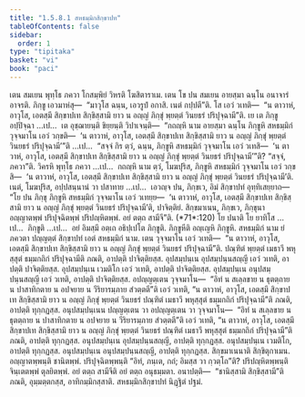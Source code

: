 ```yaml
---
title: "1.5.8.1 สหธมฺมิกสิกฺขาปท"
tableOfContents: false
sidebar:
  order: 1
type: "tipitaka"
basket: "vi"
book: "paci"
---
```



<DynamicBreadcrumb />

<Division number="433" book="paci">

<Paragraph number="1302" book="paci">
เตน สมเยน พุทฺโธ ภควา โกสมฺพิยํ วิหรติ โฆสิตาราเม. เตน โข ปน สมเยน อายสฺมา ฉนฺโน อนาจารํ อาจรติ. ภิกฺขู เอวมาหํสุ—  “มาวุโส ฉนฺน, เอวรูปํ อกาสิ. เนตํ กปฺปตี”ติ. โส เอวํ วเทติ—  “น ตาวาหํ, อาวุโส, เอตสฺมึ สิกฺขาปเท สิกฺขิสฺสามิ ยาว น อญฺญํ ภิกฺขุํ พฺยตฺตํ วินยธรํ ปริปุจฺฉามี”ติ.
</Paragraph>

<Paragraph number="1303" book="paci">
เย เต ภิกฺขู อปฺปิจฺฉา …เป…  เต อุชฺฌายนฺติ ขิยฺยนฺติ วิปาเจนฺติ—  “กถญฺหิ นาม อายสฺมา ฉนฺโน ภิกฺขูหิ สหธมฺมิกํ วุจฺจมาโน เอวํ วกฺขติ—  ‘น ตาวาหํ, อาวุโส, เอตสฺมึ สิกฺขาปเท สิกฺขิสฺสามิ ยาว น อญฺญํ ภิกฺขุํ พฺยตฺตํ วินยธรํ ปริปุจฺฉามี’”ติ …เป…  “สจฺจํ กิร ตฺวํ, ฉนฺน, ภิกฺขูหิ สหธมฺมิกํ วุจฺจมาโน เอวํ วเทสิ—  ‘น ตาวาหํ, อาวุโส, เอตสฺมึ สิกฺขาปเท สิกฺขิสฺสามิ ยาว น อญฺญํ ภิกฺขุํ พฺยตฺตํ วินยธรํ ปริปุจฺฉามี’”ติ? “สจฺจํ, ภควา”ติ. วิครหิ พุทฺโธ ภควา …เป…  กถญฺหิ นาม ตฺวํ, โมฆปุริส, ภิกฺขูหิ สหธมฺมิกํ วุจฺจมาโน เอวํ วกฺขสิ—  ‘น ตาวาหํ, อาวุโส, เอตสฺมึ สิกฺขาปเท สิกฺขิสฺสามิ ยาว น อญฺญํ ภิกฺขุํ พฺยตฺตํ วินยธรํ ปริปุจฺฉามี’ติ. เนตํ, โมฆปุริส, อปฺปสนฺนานํ วา ปสาทาย …เป…  เอวญฺจ ปน, ภิกฺขเว, อิมํ สิกฺขาปทํ อุทฺทิเสยฺยาถ—
</Paragraph>

</Division>
<Division number="434" book="paci">

<Paragraph number="1304" book="paci">
<Emphasis>“โย ปน ภิกฺขุ ภิกฺขูหิ สหธมฺมิกํ วุจฺจมาโน เอวํ วเทยฺย—  ‘น ตาวาหํ, อาวุโส, เอตสฺมึ สิกฺขาปเท สิกฺขิสฺสามิ ยาว น อญฺญํ ภิกฺขุํ พฺยตฺตํ วินยธรํ ปริปุจฺฉามี’ติ, ปาจิตฺติยํ. สิกฺขมาเนน, ภิกฺขเว, ภิกฺขุนา อญฺญาตพฺพํ ปริปุจฺฉิตพฺพํ ปริปญฺหิตพฺพํ. อยํ ตตฺถ สามีจี”</Emphasis>ติ. (*71*:<Emphasis>120</Emphasis>)
</Paragraph>

</Division>
<Division number="435" book="paci">

<Paragraph number="1305" book="paci">
<Emphasis>โย ปนา</Emphasis>ติ โย ยาทิโส …เป…  <Emphasis>ภิกฺขู</Emphasis>ติ …เป…  อยํ อิมสฺมึ อตฺเถ อธิปฺเปโต ภิกฺขูติ.
</Paragraph>

<Paragraph number="1306" book="paci">
<Emphasis>ภิกฺขูหี</Emphasis>ติ อญฺเญหิ ภิกฺขูหิ.
</Paragraph>

<Paragraph number="1307" book="paci">
<Emphasis>สหธมฺมิกํ</Emphasis> นาม ยํ ภควตา ปญฺญตฺตํ สิกฺขาปทํ เอตํ สหธมฺมิกํ นาม. เตน วุจฺจมาโน เอวํ วเทติ—  “น ตาวาหํ, อาวุโส, เอตสฺมึ สิกฺขาปเท สิกฺขิสฺสามิ ยาว น อญฺญํ ภิกฺขุํ พฺยตฺตํ วินยธรํ ปริปุจฺฉามี”ติ. ปณฺฑิตํ พฺยตฺตํ เมธาวึ พหุสฺสุตํ ธมฺมกถิกํ ปริปุจฺฉามีติ ภณติ, อาปตฺติ ปาจิตฺติยสฺส.
</Paragraph>

</Division>
<Division number="436" book="paci">

<Paragraph number="1308" book="paci">
อุปสมฺปนฺเน อุปสมฺปนฺนสญฺญี เอวํ วเทติ, อาปตฺติ ปาจิตฺติยสฺส. อุปสมฺปนฺเน เวมติโก เอวํ วเทติ, อาปตฺติ ปาจิตฺติยสฺส. อุปสมฺปนฺเน อนุปสมฺปนฺนสญฺญี เอวํ วเทติ, อาปตฺติ ปาจิตฺติยสฺส.
</Paragraph>

<Paragraph number="1309" book="paci">
อปญฺญตฺเตน วุจฺจมาโน—  “อิทํ น สเลฺลขาย น ธุตตฺถาย น ปาสาทิกตาย น อปจยาย น วีริยารมฺภาย สํวตฺตตี”ติ เอวํ วเทติ, “น ตาวาหํ, อาวุโส, เอตสฺมึ สิกฺขาปเท สิกฺขิสฺสามิ ยาว น อญฺญํ ภิกฺขุํ พฺยตฺตํ วินยธรํ ปณฺฑิตํ เมธาวึ พหุสฺสุตํ ธมฺมกถิกํ ปริปุจฺฉามี”ติ ภณติ, อาปตฺติ ทุกฺกฏสฺส.
</Paragraph>

<Paragraph number="1310" book="paci">
อนุปสมฺปนฺเนน ปญฺญตฺเตน วา อปญฺญตฺเตน วา วุจฺจมาโน—  “อิทํ น สเลฺลขาย น ธุตตฺถาย น ปาสาทิกตาย น อปจยาย น วีริยารมฺภาย สํวตฺตตี”ติ เอวํ วเทติ, “น ตาวาหํ, อาวุโส, เอตสฺมึ สิกฺขาปเท สิกฺขิสฺสามิ ยาว น อญฺญํ ภิกฺขุํ พฺยตฺตํ วินยธรํ ปณฺฑิตํ เมธาวึ พหุสฺสุตํ ธมฺมกถิกํ ปริปุจฺฉามี”ติ ภณติ, อาปตฺติ ทุกฺกฏสฺส. อนุปสมฺปนฺเน อุปสมฺปนฺนสญฺญี, อาปตฺติ ทุกฺกฏสฺส. อนุปสมฺปนฺเน เวมติโก, อาปตฺติ ทุกฺกฏสฺส. อนุปสมฺปนฺเน อนุปสมฺปนฺนสญฺญี, อาปตฺติ ทุกฺกฏสฺส.
</Paragraph>

<Paragraph number="1311" book="paci">
<Emphasis>สิกฺขมาเนนา</Emphasis>ติ สิกฺขิตุกาเมน.
</Paragraph>

<Paragraph number="1312" book="paci">
<Emphasis>อญฺญาตพฺพนฺ</Emphasis>ติ ชานิตพฺพํ.
</Paragraph>

<Paragraph number="1313" book="paci">
<Emphasis>ปริปุจฺฉิตพฺพนฺ</Emphasis>ติ “อิทํ, ภนฺเต, กถํ; อิมสฺส วา กฺวตฺโถ”ติ?
</Paragraph>

<Paragraph number="1314" book="paci">
<Emphasis>ปริปญฺหิตพฺพนฺ</Emphasis>ติ จินฺเตตพฺพํ ตุลยิตพฺพํ.
</Paragraph>

<Paragraph number="1315" book="paci">
<Emphasis>อยํ ตตฺถ สามีจี</Emphasis>ติ อยํ ตตฺถ อนุธมฺมตา.
</Paragraph>

</Division>
<Division number="437" book="paci">

<Paragraph number="1316" book="paci">
อนาปตฺติ—  “ชานิสฺสามิ สิกฺขิสฺสามี”ติ ภณติ, อุมฺมตฺตกสฺส, อาทิกมฺมิกสฺสาติ.

</Paragraph>
</Division>

<Paragraph number="1317" type="center" book="paci">
สหธมฺมิกสิกฺขาปทํ นิฏฺฐิตํ ปฐมํ.
</Paragraph>